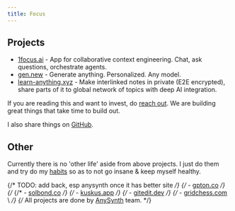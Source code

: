 ```yaml
---
title: Focus
---
```


## Projects

- [1focus.ai](https://1focus.ai) - App for collaborative context engineering. Chat, ask questions, orchestrate agents.
- [gen.new](https://gen.new) - Generate anything. Personalized. Any model.
- [learn-anything.xyz](https://learn-anything.xyz) - Make interlinked notes in private (E2E encrypted), share parts of it to global network of topics with deep AI integration.

If you are reading this and want to invest, do [reach out](https://x.com/nikivdev). We are building great things that take time to build out.

I also share things on [GitHub](https://github.com/nikivdev).

## Other

Currently there is no 'other life' aside from above projects. I just do them and try do my [habits](/habits) so as to not go insane & keep myself healthy.

{/* TODO: add back, esp anysynth once it has better site */}
{/* - [gpton.co](https://gpton.co) */}
{/* {/\* - [solbond.co](https://solbond.co) */}
{/* - [kuskus.app](https://kuskus.app) */}
{/* - [gitedit.dev](https://gitedit.dev) */}
{/* - [gridchess.com](https://gridchess.com) \ */}
{/* All projects are done by [AnySynth](https://anysynth.co) team. */}
